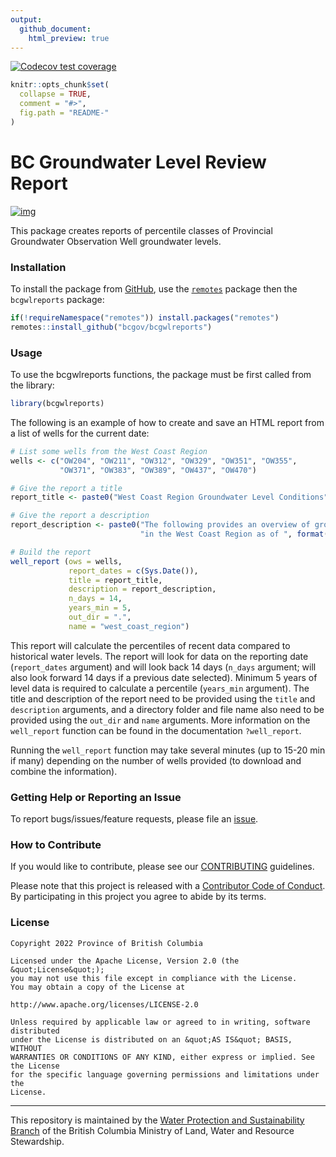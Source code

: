 ```yaml
---
output:
  github_document:
    html_preview: true
---
```


<!-- badges: start -->
  [![Codecov test coverage](https://codecov.io/gh/bcgov/bcgwlreports/branch/main/graph/badge.svg)](https://app.codecov.io/gh/bcgov/bcgwlreports?branch=main)
  <!-- badges: end -->

```r
knitr::opts_chunk$set(
  collapse = TRUE,
  comment = "#>",
  fig.path = "README-"
)
```


# BC Groundwater Level Review Report

[![img](https://img.shields.io/badge/Lifecycle-Maturing-007EC6)](https://github.com/bcgov/repomountie/blob/master/doc/lifecycle-badges.md)

This package creates reports of percentile classes of Provincial Groundwater Observation Well groundwater levels.

### Installation

To install the package from [GitHub](https://github.com/bcgov/bcgwlreports), use the [`remotes`](https://cran.r-project.org/package=remotes) package then the `bcgwlreports` package:

```r
if(!requireNamespace("remotes")) install.packages("remotes")
remotes::install_github("bcgov/bcgwlreports")
```


### Usage

To use the bcgwlreports functions, the package must be first called from the library:

```r
library(bcgwlreports)
```

The following is an example of how to create and save an HTML report from a list of wells for the current date:

```r
# List some wells from the West Coast Region
wells <- c("OW204", "OW211", "OW312", "OW329", "OW351", "OW355", 
           "OW371", "OW383", "OW389", "OW437", "OW470")

# Give the report a title
report_title <- paste0("West Coast Region Groundwater Level Conditions")

# Give the report a description
report_description <- paste0("The following provides an overview of groundwater (GW) conditions ",
                             "in the West Coast Region as of ", format(Sys.Date(), format = "%B %d, %Y"), ".")

# Build the report
well_report (ows = wells,
             report_dates = c(Sys.Date()),
             title = report_title,
             description = report_description,
             n_days = 14,
             years_min = 5,
             out_dir = ".",
             name = "west_coast_region")
```

This report will calculate the percentiles of recent data compared to historical water levels. The report will look for data on the reporting date (`report_dates` argument) and will look back 14 days (`n_days` argument; will also look forward 14 days if a previous date selected). Minimum 5 years of level data is required to calculate a percentile (`years_min` argument). The title and description of the report need to be provided using the `title` and `description` arguments, and a directory folder and file name also need to be provided using the `out_dir` and `name` arguments.
More information on the `well_report` function can be found in the documentation `?well_report`.

Running the `well_report` function may take several minutes (up to 15-20 min if many) depending on the number of wells provided (to download and combine the information).


### Getting Help or Reporting an Issue

To report bugs/issues/feature requests, please file an [issue](https://github.com/bcgov/groundwater-level-review-report/issues).

### How to Contribute

If you would like to contribute, please see our [CONTRIBUTING](CONTRIBUTING.md) guidelines.

Please note that this project is released with a [Contributor Code of Conduct](CODE_OF_CONDUCT.md). By participating in 
this project you agree to abide by its terms.

### License

```
Copyright 2022 Province of British Columbia

Licensed under the Apache License, Version 2.0 (the &quot;License&quot;);
you may not use this file except in compliance with the License.
You may obtain a copy of the License at

http://www.apache.org/licenses/LICENSE-2.0

Unless required by applicable law or agreed to in writing, software distributed
under the License is distributed on an &quot;AS IS&quot; BASIS, WITHOUT
WARRANTIES OR CONDITIONS OF ANY KIND, either express or implied. See the License
for the specific language governing permissions and limitations under the
License.
```

---

This repository is maintained by the [Water Protection and Sustainability Branch](https://www2.gov.bc.ca/gov/content/environment/air-land-water/water) of the British Columbia Ministry of Land, Water and Resource Stewardship.
